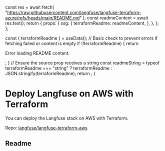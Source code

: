 
  const res = await fetch(
    "https://raw.githubusercontent.com/langfuse/langfuse-terraform-azure/refs/heads/main/README.md"
  );
  const readmeContent = await res.text();
  return {
    props: {
      ssg: {
        terraformReadme: readmeContent,
      },
    },
  };
};

  const { terraformReadme } = useData();
  // Basic check to prevent errors if fetching failed or content is empty
  if (!terraformReadme) {
    return <p>Error loading README content.</p>;
  }
  // Ensure the source prop receives a string
  const readmeString =
    typeof terraformReadme === "string"
      ? terraformReadme
      : JSON.stringify(terraformReadme);
  return <Playground source={readmeString} />;
}

# Deploy Langfuse on AWS with Terraform

You can deploy the Langfuse stack on AWS with Terraform.

Repo: [langfuse/langfuse-terraform-aws](https://github.com/langfuse/langfuse-terraform-aws)

## Readme

<div className="p-6 mt-6 border bg-card rounded-md">
  <TerraformReadme />
</div>
